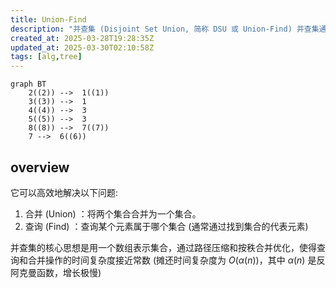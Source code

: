 ```yaml
---
title: Union-Find
description: "并查集 (Disjoint Set Union, 简称 DSU 或 Union-Find) 并查集通常实现为一个森林，其中每棵树表示一个集合 是一种用于处理动态连通性问题的数据结构。"
created_at: 2025-03-28T19:28:35Z
updated_at: 2025-03-30T02:10:58Z
tags: [alg,tree]
---
```


```mermaid
graph BT
    2((2)) -->  1((1))
    3((3)) -->  1
    4((4)) -->  3
    5((5)) -->  3
    8((8)) -->  7((7))
    7 -->  6((6))
```

## overview

它可以高效地解决以下问题: 
1. 合并 (Union) ：将两个集合合并为一个集合。
2. 查询 (Find) ：查询某个元素属于哪个集合 (通常通过找到集合的代表元素) 

并查集的核心思想是用一个数组表示集合，通过路径压缩和按秩合并优化，使得查询和合并操作的时间复杂度接近常数 (摊还时间复杂度为 $O(\alpha(n))$，其中 $\alpha(n)$ 是反阿克曼函数，增长极慢) 